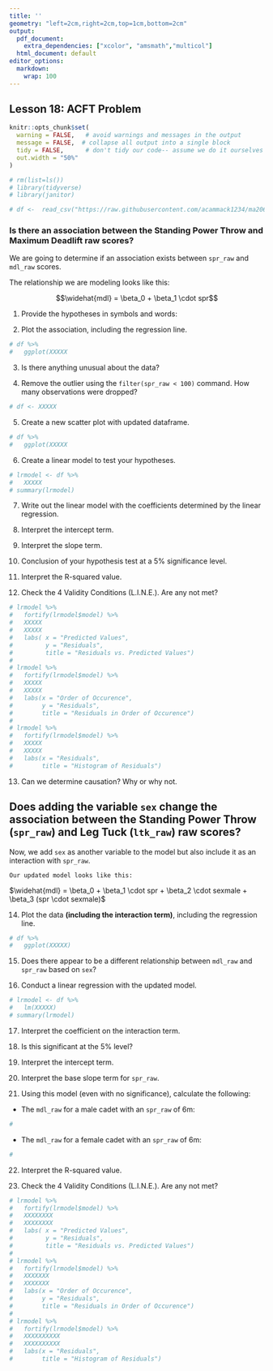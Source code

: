 ```yaml
---
title: ''
geometry: "left=2cm,right=2cm,top=1cm,bottom=2cm"
output:
  pdf_document:
    extra_dependencies: ["xcolor", "amsmath","multicol"]
  html_document: default
editor_options:
  markdown:
    wrap: 100
---
```



## Lesson 18: ACFT Problem 
```r
knitr::opts_chunk$set(
  warning = FALSE,   # avoid warnings and messages in the output
  message = FALSE,  # collapse all output into a single block
  tidy = FALSE,      # don't tidy our code-- assume we do it ourselves
  out.width = "50%"
)
```



```r
# rm(list=ls())
# library(tidyverse)
# library(janitor)
```

```r
# df <-  read_csv("https://raw.githubusercontent.com/acammack1234/ma206/main/acft_ioct.csv")
```

### Is there an association between the Standing Power Throw and Maximum Deadlift raw scores?

We are going to determine if an association exists between `spr_raw` and `mdl_raw` scores.

The relationship we are modeling looks like this:

$$\widehat{mdl} = \beta_0 + \beta_1 \cdot spr$$

1.  Provide the hypotheses in symbols and words:

\vfill

2.  Plot the association, including the regression line.

```r
# df %>%
#   ggplot(XXXXX
```

3.  Is there anything unusual about the data?

\vfill

4.  Remove the outlier using the `filter(spr_raw < 100)` command. How many observations were dropped?

```r
# df <- XXXXX 
```

5.  Create a new scatter plot with updated dataframe.

```r
# df %>%
#   ggplot(XXXXX
```

6.  Create a linear model to test your hypotheses.

```r
# lrmodel <- df %>%
#   XXXXX
# summary(lrmodel)
```

7.  Write out the linear model with the coefficients determined by the linear regression. 

\vfill


8.  Interpret the intercept term.

\vfill

\newpage

9.  Interpret the slope term.

\vfill

10. Conclusion of your hypothesis test at a 5% significance level.

\vfill

11. Interpret the R-squared value.

\vfill

12. Check the 4 Validity Conditions (L.I.N.E.). Are any not met?

```r
# lrmodel %>%
#   fortify(lrmodel$model) %>%
#   XXXXX
#   XXXXX
#   labs( x = "Predicted Values", 
#         y = "Residuals", 
#         title = "Residuals vs. Predicted Values")
# 
# lrmodel %>%
#   fortify(lrmodel$model) %>%
#   XXXXX
#   XXXXX
#   labs(x = "Order of Occurence", 
#        y = "Residuals", 
#        title = "Residuals in Order of Occurence")
# 
# lrmodel %>%
#   fortify(lrmodel$model) %>%
#   XXXXX
#   XXXXX
#   labs(x = "Residuals", 
#        title = "Histogram of Residuals")
```

\vfill

13. Can we determine causation? Why or why not.

\vfill


## Does adding the variable `sex` change the association between the Standing Power Throw (`spr_raw`) and Leg Tuck (`ltk_raw`) raw scores?

Now, we add `sex` as another variable to the model but also include it as an interaction with `spr_raw`.

    Our updated model looks like this:

$\widehat{mdl} = \beta_0 + \beta_1 \cdot spr + \beta_2 \cdot sexmale + \beta_3 (spr \cdot sexmale)$

14.  Plot the data **(including the interaction term)**, including the regression line.

```r
# df %>%
#   ggplot(XXXXX)
```

\newpage

15.  Does there appear to be a different relationship between `mdl_raw` and `spr_raw` based on `sex`?

\vfill

16.  Conduct a linear regression with the updated model.

```r
# lrmodel <- df %>%
#   lm(XXXXX)
# summary(lrmodel)
```

17.  Interpret the coefficient on the interaction term.

\vfill

18.  Is this significant at the 5% level?

\vfill

19.  Interpret the intercept term.

\vfill

20.  Interpret the base slope term for `spr_raw`.

\vfill

\newpage

21.  Using this model (even with no significance), calculate the following:

-   The `mdl_raw` for a male cadet with an `spr_raw` of 6m:

```r
#
```

-   The `mdl_raw` for a female cadet with an `spr_raw` of 6m:

```r
#
```



22.  Interpret the R-squared value.

\vfill

23. Check the 4 Validity Conditions (L.I.N.E.). Are any not met?

```r
# lrmodel %>%
#   fortify(lrmodel$model) %>%
#   XXXXXXXX 
#   XXXXXXXX
#   labs( x = "Predicted Values", 
#         y = "Residuals", 
#         title = "Residuals vs. Predicted Values")
# 
# lrmodel %>%
#   fortify(lrmodel$model) %>%
#   XXXXXXX
#   XXXXXXX
#   labs(x = "Order of Occurence", 
#        y = "Residuals", 
#        title = "Residuals in Order of Occurence")
# 
# lrmodel %>%
#   fortify(lrmodel$model) %>%
#   XXXXXXXXXX
#   XXXXXXXXXX
#   labs(x = "Residuals", 
#        title = "Histogram of Residuals")
```
